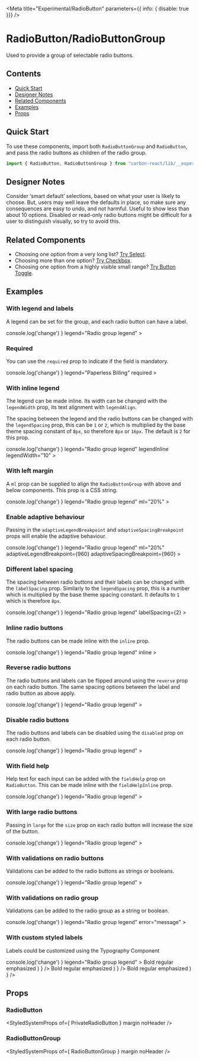 

<Meta
  title="Experimental/RadioButton"
  parameters={{ info: { disable: true }}}
/>

# RadioButton/RadioButtonGroup
Used to provide a group of selectable radio buttons.

## Contents
- [Quick Start](#quick-start)
- [Designer Notes](#designer-notes)
- [Related Components](#related-components)
- [Examples](#examples)
- [Props](#props)

## Quick Start 

To use these components, import both `RadioButtonGroup` and `RadioButton`, and pass the radio buttons as children of the radio group.

```javascript
import { RadioButton, RadioButtonGroup } from "carbon-react/lib/__experimental__/components/radio-button";
```

## Designer Notes
Consider ‘smart default’ selections, based on what your user is likely to choose. But, users may well leave the defaults in place, so make sure any consequences are easy to undo, and not harmful.
Useful to show less than about 10 options.
Disabled or read-only radio buttons might be difficult for a user to distinguish visually, so try to avoid this.

## Related Components
- Choosing one option from a very long list? [Try Select](/?path=/docs/design-system-select--default-story "Try Select").
- Choosing more than one option? [Try Checkbox](/?path=/docs/experimental-checkbox--default "Try Checkbox").
- Choosing one option from a highly visible small range? [Try Button Toggle](/?path=/story/button-toggle--default "Try Button Toggle").

## Examples

### With legend and labels
A legend can be set for the group, and each radio button can have a label.

<Preview>
  <Story name="with legend and labels">
    <RadioButtonGroup
      name="mybuttongroup"
      onChange={ () => console.log('change') }
      legend="Radio group legend"
    >
    <RadioButton 
      id="radio1" 
      value="radio1"
      label="Radio Option 1"
    />
    <RadioButton 
      id="radio2" 
      value="radio2" 
      label="Radio Option 2"
    />
    <RadioButton 
      id="radio3" 
      value="radio3" 
      label="Radio Option 3"
    />
  </RadioButtonGroup>
  </Story> 
</Preview>

### Required
You can use the `required` prop to indicate if the field is mandatory.

<Preview>
  <Story name="required">
    <RadioButtonGroup
      name="paperless_billing"
      onChange={ () => console.log('change') }
      legend="Paperless Billing"
      required
    >
    <RadioButton 
      value="y"
      label="Yes"
    />
    <RadioButton 
      value="n" 
      label="No"
    />
    <RadioButton 
      value="d" 
      label="Debts only"
    />
  </RadioButtonGroup>
  </Story> 
</Preview>

### With inline legend
The legend can be made inline. Its width can be changed with the `legendWidth` prop, its text alignment with `legendAlign`. 

The spacing between the legend and the radio buttons can be changed with the `legendSpacing` prop, this can be `1` or `2`, which is multiplied by the base theme spacing constant of `8px`, so therefore `8px` or `16px`. The default is `2` for this prop.

<Preview>
  <Story name="with inline legend">
    <RadioButtonGroup
      name="mybuttongroup"
      onChange={ () => console.log('change') }
      legend="Radio group legend"
      legendInline
      legendWidth="10"
    >
    <RadioButton 
      id="radio1" 
      value="radio1"
      label="Radio Option 1"
    />
    <RadioButton 
      id="radio2" 
      value="radio2" 
      label="Radio Option 2"
    />
    <RadioButton 
      id="radio3" 
      value="radio3" 
      label="Radio Option 3"
    />
  </RadioButtonGroup>
  </Story> 
</Preview>

### With left margin
A `ml` prop can be supplied to align the `RadioButtonGroup` with above and below components. This prop is a CSS string.

<Preview>
  <Story name="with left margin">
    <RadioButtonGroup
      name="mybuttongroup"
      onChange={ () => console.log('change') }
      legend="Radio group legend"
      ml="20%"
    >
    <RadioButton 
      id="radio1" 
      value="radio1"
      label="Radio Option 1"
    />
    <RadioButton 
      id="radio2" 
      value="radio2" 
      label="Radio Option 2"
    />
    <RadioButton 
      id="radio3" 
      value="radio3" 
      label="Radio Option 3"
    />
  </RadioButtonGroup>
  </Story> 
</Preview>

### Enable adaptive behaviour
Passing in the `adaptiveLegendBreakpoint` and `adaptiveSpacingBreakpoint` props will enable the adaptive behaviour. 

<Preview>
  <Story name="enable adaptive behaviour" parameters={{ chromatic: { disable: true }}}>
    <RadioButtonGroup
      name="mybuttongroup"
      onChange={ () => console.log('change') }
      legend="Radio group legend"
      ml="20%"
      adaptiveLegendBreakpoint={960}
      adaptiveSpacingBreakpoint={960}
    >
    <RadioButton 
      id="radio1" 
      value="radio1"
      label="Radio Option 1"
    />
    <RadioButton 
      id="radio2" 
      value="radio2" 
      label="Radio Option 2"
    />
    <RadioButton 
      id="radio3" 
      value="radio3" 
      label="Radio Option 3"
    />
  </RadioButtonGroup>
  </Story> 
</Preview>

### Different label spacing 
The spacing between radio buttons and their labels can be changed with the `labelSpacing` prop. Similarly to the `legendSpacing` prop, this is a number which is multiplied by the base theme spacing constant. It defaults to `1` which is therefore `8px`.

<Preview>
  <Story name="different label spacing">
    <RadioButtonGroup
      name="mybuttongroup"
      onChange={ () => console.log('change') }
      legend="Radio group legend"
      labelSpacing={2}
    >
    <RadioButton 
      id="radio1" 
      value="radio1"
      label="Radio Option 1"
    />
    <RadioButton 
      id="radio2" 
      value="radio2" 
      label="Radio Option 2"
    />
    <RadioButton 
      id="radio3" 
      value="radio3" 
      label="Radio Option 3"
    />
  </RadioButtonGroup>
  </Story> 
</Preview>

### Inline radio buttons 
The radio buttons can be made inline with the `inline` prop.

<Preview>
  <Story name="inline radio buttons">
    <RadioButtonGroup
      name="mybuttongroup"
      onChange={ () => console.log('change') }
      legend="Radio group legend"
      inline
    >
    <RadioButton 
      id="radio1" 
      value="radio1"
      label="Radio Option 1"
    />
    <RadioButton 
      id="radio2" 
      value="radio2" 
      label="Radio Option 2"
    />
    <RadioButton 
      id="radio3" 
      value="radio3" 
      label="Radio Option 3"
    />
  </RadioButtonGroup>
  </Story> 
</Preview>

### Reverse radio buttons 
The radio buttons and labels can be flipped around using the `reverse` prop on each radio button. The same spacing options between the label and radio button as above apply.

<Preview>
  <Story name="reverse radio buttons">
    <RadioButtonGroup
      name="mybuttongroup"
      onChange={ () => console.log('change') }
      legend="Radio group legend"
    >
    <RadioButton 
      id="radio1" 
      value="radio1"
      label="Radio Option 1"
      reverse
    />
    <RadioButton 
      id="radio2" 
      value="radio2" 
      label="Radio Option 2"
      reverse
    />
    <RadioButton 
      id="radio3" 
      value="radio3" 
      label="Radio Option 3"
      reverse
    />
  </RadioButtonGroup>
  </Story> 
</Preview>

### Disable radio buttons 
The radio buttons and labels can be disabled using the `disabled` prop on each radio button.

<Preview>
  <Story name="disable radio buttons">
    <RadioButtonGroup
      name="mybuttongroup"
      onChange={ () => console.log('change') }
      legend="Radio group legend"
    >
    <RadioButton 
      id="radio1" 
      value="radio1"
      label="Radio Option 1"
      disabled
    />
    <RadioButton 
      id="radio2" 
      value="radio2" 
      label="Radio Option 2"
      disabled
    />
    <RadioButton 
      id="radio3" 
      value="radio3" 
      label="Radio Option 3"
      disabled
    />
  </RadioButtonGroup>
  </Story> 
</Preview>

### With field help
Help text for each input can be added with the `fieldHelp` prop on `RadioButton`. This can be made inline with the `fieldHelpInline` prop.

<Preview>
  <Story name="with field help">
    <RadioButtonGroup
      name="mybuttongroup"
      onChange={ () => console.log('change') }
      legend="Radio group legend"
    >
    <RadioButton 
      id="radio1" 
      value="radio1"
      label="Radio Option 1"
      fieldHelp="Some help text for this input."
    />
    <RadioButton 
      id="radio2" 
      value="radio2" 
      label="Radio Option 2"
      fieldHelp="Some help text for this input."
    />
    <RadioButton 
      id="radio3" 
      value="radio3" 
      label="Radio Option 3"
      fieldHelp="Some help text for this input."
    />
  </RadioButtonGroup>
  </Story> 
</Preview>

### With large radio buttons
Passing in `large` for the `size` prop on each radio button will increase the size of the button.

<Preview>
  <Story name="with large radio buttons">
    <RadioButtonGroup
      name="mybuttongroup"
      onChange={ () => console.log('change') }
      legend="Radio group legend"
    >
    <RadioButton 
      id="radio1" 
      value="radio1"
      label="Radio Option 1"
      size="large"
      fieldHelp="Some help text for this input."
    />
    <RadioButton 
      id="radio2" 
      value="radio2" 
      label="Radio Option 2"
      size="large"
      fieldHelp="Some help text for this input."
    />
    <RadioButton 
      id="radio3" 
      value="radio3" 
      label="Radio Option 3"
      size="large"
      fieldHelp="Some help text for this input."
    />
  </RadioButtonGroup>
  </Story> 
</Preview>

### With validations on radio buttons
Validations can be added to the radio buttons as strings or booleans.

<Preview>
  <Story name="with validations on buttons">
    <RadioButtonGroup
      name="mybuttongroup"
      onChange={ () => console.log('change') }
      legend="Radio group legend"
    >
    <RadioButton 
      id="radio1" 
      value="radio1"
      label="Radio Option 1"
      error="message"
    />
    <RadioButton 
      id="radio2" 
      value="radio2" 
      label="Radio Option 2"
      warning="message"
    />
    <RadioButton 
      id="radio3" 
      value="radio3" 
      label="Radio Option 3"
      info="message"
    />
  </RadioButtonGroup>
  </Story> 
</Preview>

### With validations on radio group
Validations can be added to the radio group as a string or boolean.

<Preview>
  <Story name="with validations on group">
    <RadioButtonGroup
      name="mybuttongroup"
      onChange={ () => console.log('change') }
      legend="Radio group legend"
      error="message"
    >
      <RadioButton 
        id="radio1" 
        value="radio1"
        label="Radio Option 1"
      />
      <RadioButton 
        id="radio2" 
        value="radio2" 
        label="Radio Option 2"
      />
      <RadioButton 
        id="radio3" 
        value="radio3" 
        label="Radio Option 3"
      />
    </RadioButtonGroup>
    
  </Story>
</Preview>

### With custom styled labels
Labels could be customized using the Typography Component

<Preview>
  <Story name="with custom styled label">
    <RadioButtonGroup
      name="mybuttongroup"
      onChange={ () => console.log('change') }
      legend="Radio group legend"
    >
      <RadioButton 
        id="radio1" 
        value="radio1"
        label={ (
          <>
            <Typography variant='b'>Bold </Typography>
            <Typography as='span'>regular </Typography>
            <Typography variant='em'>emphasized</Typography>
          </>
        ) }
      />
      <RadioButton 
        id="radio2" 
        value="radio2" 
        label={ (
          <>
            <Typography variant='b'>Bold </Typography>
            <Typography as='span'>regular </Typography>
            <Typography variant='em'>emphasized</Typography>
          </>
        ) }
      />
      <RadioButton 
        id="radio3" 
        value="radio3" 
        label={ (
          <>
            <Typography variant='b'>Bold </Typography>
            <Typography as='span'>regular </Typography>
            <Typography variant='em'>emphasized</Typography>
          </>
        ) }
      />
    </RadioButtonGroup>
    
  </Story>
</Preview>

## Props

### RadioButton
<StyledSystemProps
  of={ PrivateRadioButton }
  margin
  noHeader
/>

### RadioButtonGroup
<StyledSystemProps
  of={ RadioButtonGroup }
  margin
  noHeader
/>
